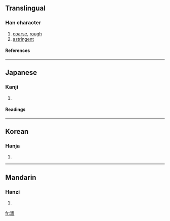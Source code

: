 {{see|澀}}

==Translingual==
===Han character===
{{Han char|rn=85|rad=水|as=15|sn=18|four=|canj=水木人田 (EDOW)}}
# [[coarse]], [[rough]]
# [[astringent]]
====References====
{{Han ref|kx=0659.140|dkj=18610|dj=1069.090|hdz=31777.070|uh=7012|ud=28690}}

----
==Japanese==
===Kanji===
{{ja-kanji|grade=|rs=水15}}
# {{defn|Japanese}} 
====Readings====
{{ja-readings|on=[[しょく]] (shoku)|kun=[[しぶる]] (shiburu)}}

----
==Korean==
===Hanja===
{{ko-hanja|hangeul=색|eumhun=|rv=saek|mr=saek|y=sayk}}
# {{defn|Korean}}

----
==Mandarin==
===Hanzi===
{{cmn-hanzi|pin=[[qìn]] ([[qin4]]), [[sè]] ([[se4]])|wg=ch'in<sup>4</sup>, se<sup>4</sup>}}
# {{defn|Mandarin}}

[[fr:瀒]]